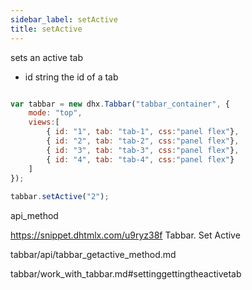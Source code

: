 ```yaml
---
sidebar_label: setActive
title: setActive
---
```



          


<Short>
 sets an active tab



</Short>



- id 		string		the id of a tab



~~~js

var tabbar = new dhx.Tabbar("tabbar_container", {
    mode: "top",            
    views:[
        { id: "1", tab: "tab-1", css:"panel flex"},
        { id: "2", tab: "tab-2", css:"panel flex"},
        { id: "3", tab: "tab-3", css:"panel flex"},
        { id: "4", tab: "tab-4", css:"panel flex"}
    ]
});
 
tabbar.setActive("2");


~~~
 api_method

<Descr>



</Descr>


 https://snippet.dhtmlx.com/u9ryz38f	Tabbar. Set Active

 tabbar/api/tabbar_getactive_method.md

 tabbar/work_with_tabbar.md#settinggettingtheactivetab




